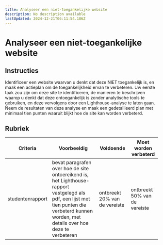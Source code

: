 ```yaml
---
title: Analyseer een niet-toegankelijke website
description: No description available
lastUpdated: 2024-12-21T06:11:54.186Z
---
```


# Analyseer een niet-toegankelijke website

## Instructies

Identificeer een website waarvan u denkt dat deze NIET toegankelijk is, en maak een actieplan om de toegankelijkheid ervan te verbeteren. Uw eerste taak zou zijn om deze site te identificeren, de manieren te beschrijven waarop u denkt dat deze ontoegankelijk is zonder analytische tools te gebruiken, en deze vervolgens door een Lighthouse-analyse te laten gaan. Neem de resultaten van deze analyse en maak een gedetailleerd plan met minimaal tien punten waaruit blijkt hoe de site kan worden verbeterd.

## Rubriek

| Criteria       | Voorbeeldig                                                                                                                                                      | Voldoende                    | Moet worden verbeterd           |
| -------------- | -------------------------------------------------------------------------------------------------------------------------------------------------------------- | --------------------------- | --------------------------- |
| studentenrapport | bevat paragrafen over hoe de site ontoereikend is, het Lighthouse-rapport vastgelegd als pdf, een lijst met tien punten die verbeterd kunnen worden, met details over hoe deze te verbeteren | ontbreekt 20% van de vereiste | ontbreekt 50% van de vereiste |
